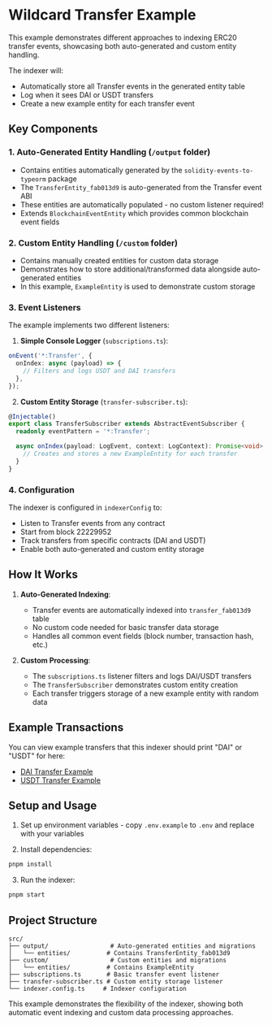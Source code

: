 # Wildcard Transfer Example

This example demonstrates different approaches to indexing ERC20 transfer events, showcasing both auto-generated and custom entity handling.

The indexer will:

- Automatically store all Transfer events in the generated entity table
- Log when it sees DAI or USDT transfers
- Create a new example entity for each transfer event

## Key Components

### 1. Auto-Generated Entity Handling (`/output` folder)

- Contains entities automatically generated by the `solidity-events-to-typeorm` package
- The `TransferEntity_fab013d9` is auto-generated from the Transfer event ABI
- These entities are automatically populated - no custom listener required!
- Extends `BlockchainEventEntity` which provides common blockchain event fields

### 2. Custom Entity Handling (`/custom` folder)

- Contains manually created entities for custom data storage
- Demonstrates how to store additional/transformed data alongside auto-generated entities
- In this example, `ExampleEntity` is used to demonstrate custom storage

### 3. Event Listeners

The example implements two different listeners:

1. **Simple Console Logger** (`subscriptions.ts`):

```typescript
onEvent('*:Transfer', {
  onIndex: async (payload) => {
    // Filters and logs USDT and DAI transfers
  },
});
```

2. **Custom Entity Storage** (`transfer-subscriber.ts`):

```typescript
@Injectable()
export class TransferSubscriber extends AbstractEventSubscriber {
  readonly eventPattern = '*:Transfer';

  async onIndex(payload: LogEvent, context: LogContext): Promise<void> {
    // Creates and stores a new ExampleEntity for each transfer
  }
}
```

### 4. Configuration

The indexer is configured in `indexerConfig` to:

- Listen to Transfer events from any contract
- Start from block 22229952
- Track transfers from specific contracts (DAI and USDT)
- Enable both auto-generated and custom entity storage

## How It Works

1. **Auto-Generated Indexing**:

   - Transfer events are automatically indexed into `transfer_fab013d9` table
   - No custom code needed for basic transfer data storage
   - Handles all common event fields (block number, transaction hash, etc.)

2. **Custom Processing**:
   - The `subscriptions.ts` listener filters and logs DAI/USDT transfers
   - The `TransferSubscriber` demonstrates custom entity creation
   - Each transfer triggers storage of a new example entity with random data

## Example Transactions

You can view example transfers that this indexer should print "DAI" or "USDT" for here:

- [DAI Transfer Example](https://etherscan.io/tx/0x130903e7de4317725465ddd7cdce63323cb52acd64635218c2b4ee6e03c7c3e4)
- [USDT Transfer Example](https://etherscan.io/tx/0xcffc11794ae390b8ed75b12676be839dad7a74b89cd88c4fec538333882058f6)

## Setup and Usage

1. Set up environment variables - copy `.env.example` to `.env` and replace with your variables

2. Install dependencies:

```bash
pnpm install
```

3. Run the indexer:

```bash
pnpm start
```

## Project Structure

```
src/
├── output/                 # Auto-generated entities and migrations
│   └── entities/          # Contains TransferEntity_fab013d9
├── custom/                 # Custom entities and migrations
│   └── entities/          # Contains ExampleEntity
├── subscriptions.ts       # Basic transfer event listener
├── transfer-subscriber.ts # Custom entity storage listener
└── indexer.config.ts     # Indexer configuration
```

This example demonstrates the flexibility of the indexer, showing both automatic event indexing and custom data processing approaches.
